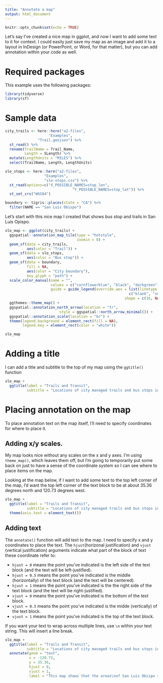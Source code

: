 ```yaml
---
title: "Annotate a map"
output: html_document
---
```


```r
knitr::opts_chunk$set(echo = TRUE)
```

Let's say I've created a nice map in ggplot, and now I want to add some 
text to it for context. I could easily just save my map as an image 
and add it to a layout in InDesign (or PowerPoint, or Word, for that 
matter), but you can add annotation within your code as well.

# Required packages

This example uses the following packages:

```r
library(tidyverse)
library(sf)
```

# Sample data

```r
city_trails <- here::here("a2-files",
                    "Examples",
               "Trail.geojson") %>%
  st_read() %>%
  rename(TrailName = Trail_Name,
         Length = SLength) %>%
  mutate(LengthUnits = "MILES") %>%
  select(TrailName, Length, LengthUnits)

slo_stops <- here::here("a2-files",
                  "Examples",
                  "slo-stops.csv") %>%
  st_read(options=c("X_POSSIBLE_NAMES=stop_lon",
                               "Y_POSSIBLE_NAMES=stop_lat")) %>%
  st_set_crs("WGS84")

boundary <- tigris::places(state = "CA") %>%
  filter(NAME == "San Luis Obispo")
```

Let's start with this nice map I created that shows bus stop and trails in San 
Luis Opispo.

```r
slo_map <- ggplot(city_trails) +
  ggspatial::annotation_map_tile(type = "hotstyle",
                                 zoomin = 0) +
  geom_sf(data = city_trails,
          aes(color = "Trail")) +
  geom_sf(data = slo_stops,
          aes(color = "Bus stop")) +
  geom_sf(data = boundary,
          fill = NA,
          aes(color = "City boundary"),
          key_glyph = "path") +
  scale_color_manual(name = "",
                     values = c("cornflowerblue", "black", "darkgreen"),
                     guide = guide_legend(override.aes = list(linetype = 
                                                         c("blank", "solid", "solid"),
                                                       shape = c(16, NA, NA)))) +
  ggthemes::theme_map() +
  ggspatial::annotation_north_arrow(location = "tr",
                         style = ggspatial::north_arrow_minimal()) +
  ggspatial::annotation_scale(location = "br") +
  theme(legend.background = element_rect(fill = NA),
        legend.key = element_rect(color = "white"))
```

```r
slo_map
```

# Adding a title

I can add a title and subtitle to the top of my map using the `ggtitle()`
function

```r
slo_map +
  ggtitle(label = "Trails and Transit",
          subtitle = "Locations of city managed trails and bus stops in San Luis Obispo")
```

# Placing annotation on the map

To place annotation text on the map itself, I'll need to specify coordinates
for where to place it.

## Adding x/y scales.

My map looks nice without any scales on the x and y axes. I'm using `theme_map()`, 
which leaves them off, but I'm going to temporarily put some back on just to have
a sense of the coordinate system so I can see where to place items on the map.

Looking at the map below, if I want to add some text to the top left corner 
of the map, I'd want the top left corner of the text block to be at 
about 35.36 degrees north and 120.73 degrees west.

```r
slo_map +
  ggtitle(label = "Trails and Transit",
          subtitle = "Locations of city managed trails and bus stops in San Luis Obispo") +
  theme(axis.text = element_text())
```

## Adding text

The `annotate()` function will add text to the map. I need to specify x and y 
coordinates to place the text. The `hjust`(horizonal justification)  and `vjust`
(vertical justification) arguments indicate what part of the block of text these
coordinate refer to:

* `hjust = 0` means the point you've indicated is the left side of the text
block (and the text will be left-justified).
* `hjust = 0.5` means the point you've indicated is the middle (horizontally) 
of the text block (and the text will be centered).
* `hjust = 1` means the point you've indicated is the the right side of the 
text block (and the text will be right-justified).
* `vjust = 0` means the point you've indicated is the bottom of the text block.
* `vjust = 0.5` means the point you've indicated is the midde (vertically) of 
the text block.
* `vjust = 1` means the point you've indicated is the top of the text block.

If you want your text to wrap across multiple lines, use `\n` within your
text string. This will insert a line break.

```r
slo_map +
  ggtitle(label = "Trails and Transit",
          subtitle = "Locations of city managed trails and bus stops in San Luis Obispo") +
  annotate(geom = "text",
           x = -120.73,
           y = 35.36,
           hjust = 0,
           vjust = 1,
           label = "This map shows that the areas\nof San Luis Obispo served by\ntrails are distinct from (and \nminimally overlapping with) the\nareas served by transit. Few trails\nare easily accessible by transit.")
```
